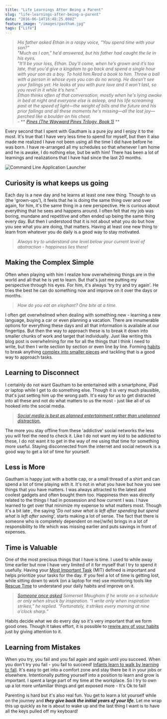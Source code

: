 ```yaml
---
title: "Life Learnings After Being a Parent"
slug: "life-learnings-after-being-a-parent"
date: "2016-06-14T16:48:25.000Z"
feature_image: "/images/gautham.jpg"
tags: ["Life"]
---
```


> _His father asked Ethan in a raspy voice, "You spend time with your son?"_  
> _"Much as I can," he’d answered, but his father had caught the lie in his eyes._  
> _"It’ll be your loss, Ethan. Day'll come, when he’s grown and it’s too late, that you'd give a kingdom to go back and spend a single hour with your son as a boy. To hold him.Read a book to him. Throw a ball with a person in whose eyes you can do no wrong. He doesn't see your failings yet. He looks at you with pure love and it won't last, so you revel in it while it's here."_  
> _Ethan thinks often of that conversation, mostly when he's lying awake in bed at night and everyone else is asleep, and his life screaming past at the speed of light—the weight of bills and the future and his prior failings and all these moments he's missing—all the lost joy—perched like a boulder on his chest._  
> \- \*\* _[Pines (The Wayward Pines Trilogy, Book 1)](http://amzn.to/1YdxuYm)_ \*\*

Every second that I spent with Gautham is a pure joy and I enjoy it to the most. It's true that I have very less time to spend for myself, but then it also made me realized I have not been using all the time I did have before he was born. I have re-arranged all my schedules so that whenever I am home and he is awake, I do nothing else, but be with him! There has been a lot of learnings and realizations that I have had since the last 20 months.

![Command Line Application Launcher](/images/gautham.jpg)

**Curiosity is what keeps us going**
------------------------------------

Each day is a new day and he learns at least one new thing. Though to us (the 'grown-ups'), it feels that he is doing the same thing over and over again, for him, it's the same thing in a new perspective. He is curious about everything that he sees and happens around. I often felt that my job was boring, mundane and repetitive and often ended up being the same thing every day. But then I understood that it is not about what you do but how you see what you are doing, that matters. Having at least one new thing to learn from whatever you do daily is a good way to stay motivated.

> _Always try to understand one level below your current level of abstraction - happiness lies there!_

**Making the Complex Simple**
-----------------------------

Often when playing with him I realize how overwhelming things are in the world and all that he is yet to learn. But that's just me putting my perspective through his eyes. For him, it's always 'try try and try again'. He tries the best he can do something now and improve on it over the days or months.

> _How do you eat an elephant? One bite at a time._

I often get overwhelmed when dealing with something new - learning a new language, buying a car or even planning a vacation. There are innumerable options for everything these days and all that information is available at our fingertips. But then the way to approach these is to break it down into smaller chunks of work and target that individually. Just like writing this blog post is overwhelming for me for all the things that I think I need to write, but then I write section by section or even line by line. Forming [habits](http://amzn.to/1toWtyy) to break anything [complex into smaller pieces](http://amzn.to/1Xg6biH) and tackling that is a good way to approach tasks.

**Learning to Disconnect**
--------------------------

I certainly do not want Gautham to be entertained with a smartphone, iPad or laptop while I get to do something else. Though it is very much plausible, that's just setting him up the wrong path. It's easy for us to get distracted into all these and not do what matters to us the most - just like all of us hooked into the social media.

> _[Social media is best as planned entertainment rather than unplanned distraction.](https://medium.com/life-learning/how-to-live-a-life-of-balance-and-high-productivity-bd5434a61c79#.26mh9yvec)_

The more you stay offline from these 'addictive' social networks the less you will feel the need to check it. Like I do not want my kid to be addicted to these, I do not want it to get in the way of me using that time for something more useful. Staying disconnected from the internet and social network is a good way to get a lot of time for yourself.

**Less is More**
----------------

Gautham is happy just with a bottle cap, or a small thread of a shirt and can spend a lot of time playing with it. It's not in what you have but how you see things that you have matters. I was always attracted to the latest and coolest gadgets and often bought them too. Happiness then was directly related to the things I had in possession and how current I was. I have learned to get over that minimize my expense to what matters most. Though it's a bit late , the saying '_Do not save what is left after spending but spend what is left after saving_', starts making a lot of sense. The fact that there is someone who is completely dependent on me(/wife) brings in a lot of responsibility to life which was missing earlier and puts savings in front of expenses.

**Time is Valuable**
--------------------

One of the most precious things that I have is time. I used to while away time earlier but now I have very limited of it for myself that I try to spend it usefully. Having your [Most Important Task](http://zenhabits.net/purpose-your-day-most-important-task/) (MIT) defined is important and helps prioritize your tasks for the day. If you feel a lot of time is getting lost, while sitting down to work (on a laptop for me) use monitoring tools like [Rescue Time](https://www.rescuetime.com/) to understand your daily habits and improve on it.

> _[Someone once asked](http://quoteinvestigator.com/2013/10/30/inspire-nine/) Somerset Maugham if he wrote on a schedule or only when struck by inspiration. “I write only when inspiration strikes,” he replied. “Fortunately, it strikes every morning at nine o’clock sharp.”_

Habits decide what we do every day so it's very important that we form good ones. Though it takes effort, it is possible to [rewire any of your habits](http://charlesduhigg.com/how-habits-work/) just by giving attention to it.

**Learning from Mistakes**
--------------------------

When you try, you fail and you fail again and again until you succeed. When you don't try you fail - you fail to succeed! [Infants learn to walk by learning to fall](http://www.psychologyinaction.org/2012/11/22/infants-learn-to-walk-by-learning-to-fall/). It's easy to get into a comfort zone and stay there be it in your jobs or elsewhere. Intentionally putting yourself into a position to learn and grow is important. I spent a large part of my time at the workplace. So I try to own up a lot more unfamiliar things and get exposed more - It's Ok to fail!

Parenting is hard but it's also real fun. You get to learn a lot yourself while on the journey and **_they give back the initial years of your life_**. Let me wrap this up quickly as he is about to wake up and the last thing I want is to have all the keys pulled off my keyboard!